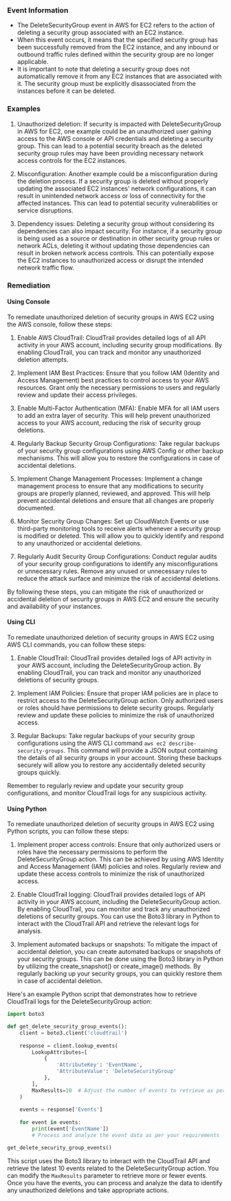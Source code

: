 
### Event Information

- The DeleteSecurityGroup event in AWS for EC2 refers to the action of deleting a security group associated with an EC2 instance.
- When this event occurs, it means that the specified security group has been successfully removed from the EC2 instance, and any inbound or outbound traffic rules defined within the security group are no longer applicable.
- It is important to note that deleting a security group does not automatically remove it from any EC2 instances that are associated with it. The security group must be explicitly disassociated from the instances before it can be deleted.


### Examples

1. Unauthorized deletion: If security is impacted with DeleteSecurityGroup in AWS for EC2, one example could be an unauthorized user gaining access to the AWS console or API credentials and deleting a security group. This can lead to a potential security breach as the deleted security group rules may have been providing necessary network access controls for the EC2 instances.

2. Misconfiguration: Another example could be a misconfiguration during the deletion process. If a security group is deleted without properly updating the associated EC2 instances' network configurations, it can result in unintended network access or loss of connectivity for the affected instances. This can lead to potential security vulnerabilities or service disruptions.

3. Dependency issues: Deleting a security group without considering its dependencies can also impact security. For instance, if a security group is being used as a source or destination in other security group rules or network ACLs, deleting it without updating those dependencies can result in broken network access controls. This can potentially expose the EC2 instances to unauthorized access or disrupt the intended network traffic flow.

### Remediation

#### Using Console

To remediate unauthorized deletion of security groups in AWS EC2 using the AWS console, follow these steps:

1. Enable AWS CloudTrail: CloudTrail provides detailed logs of all API activity in your AWS account, including security group modifications. By enabling CloudTrail, you can track and monitor any unauthorized deletion attempts.

2. Implement IAM Best Practices: Ensure that you follow IAM (Identity and Access Management) best practices to control access to your AWS resources. Grant only the necessary permissions to users and regularly review and update their access privileges.

3. Enable Multi-Factor Authentication (MFA): Enable MFA for all IAM users to add an extra layer of security. This will help prevent unauthorized access to your AWS account, reducing the risk of security group deletions.

4. Regularly Backup Security Group Configurations: Take regular backups of your security group configurations using AWS Config or other backup mechanisms. This will allow you to restore the configurations in case of accidental deletions.

5. Implement Change Management Processes: Implement a change management process to ensure that any modifications to security groups are properly planned, reviewed, and approved. This will help prevent accidental deletions and ensure that all changes are properly documented.

6. Monitor Security Group Changes: Set up CloudWatch Events or use third-party monitoring tools to receive alerts whenever a security group is modified or deleted. This will allow you to quickly identify and respond to any unauthorized or accidental deletions.

7. Regularly Audit Security Group Configurations: Conduct regular audits of your security group configurations to identify any misconfigurations or unnecessary rules. Remove any unused or unnecessary rules to reduce the attack surface and minimize the risk of accidental deletions.

By following these steps, you can mitigate the risk of unauthorized or accidental deletion of security groups in AWS EC2 and ensure the security and availability of your instances.

#### Using CLI

To remediate unauthorized deletion of security groups in AWS EC2 using AWS CLI commands, you can follow these steps:

1. Enable CloudTrail: CloudTrail provides detailed logs of API activity in your AWS account, including the DeleteSecurityGroup action. By enabling CloudTrail, you can track and monitor any unauthorized deletions of security groups. 

2. Implement IAM Policies: Ensure that proper IAM policies are in place to restrict access to the DeleteSecurityGroup action. Only authorized users or roles should have permissions to delete security groups. Regularly review and update these policies to minimize the risk of unauthorized access.

3. Regular Backups: Take regular backups of your security group configurations using the AWS CLI command `aws ec2 describe-security-groups`. This command will provide a JSON output containing the details of all security groups in your account. Storing these backups securely will allow you to restore any accidentally deleted security groups quickly.

Remember to regularly review and update your security group configurations, and monitor CloudTrail logs for any suspicious activity.

#### Using Python

To remediate unauthorized deletion of security groups in AWS EC2 using Python scripts, you can follow these steps:

1. Implement proper access controls: Ensure that only authorized users or roles have the necessary permissions to perform the DeleteSecurityGroup action. This can be achieved by using AWS Identity and Access Management (IAM) policies and roles. Regularly review and update these access controls to minimize the risk of unauthorized access.

2. Enable CloudTrail logging: CloudTrail provides detailed logs of API activity in your AWS account, including the DeleteSecurityGroup action. By enabling CloudTrail, you can monitor and track any unauthorized deletions of security groups. You can use the Boto3 library in Python to interact with the CloudTrail API and retrieve the relevant logs for analysis.

3. Implement automated backups or snapshots: To mitigate the impact of accidental deletion, you can create automated backups or snapshots of your security groups. This can be done using the Boto3 library in Python by utilizing the create_snapshot() or create_image() methods. By regularly backing up your security groups, you can quickly restore them in case of accidental deletion.

Here's an example Python script that demonstrates how to retrieve CloudTrail logs for the DeleteSecurityGroup action:

```python
import boto3

def get_delete_security_group_events():
    client = boto3.client('cloudtrail')
    
    response = client.lookup_events(
        LookupAttributes=[
            {
                'AttributeKey': 'EventName',
                'AttributeValue': 'DeleteSecurityGroup'
            },
        ],
        MaxResults=10  # Adjust the number of events to retrieve as per your requirement
    )
    
    events = response['Events']
    
    for event in events:
        print(event['EventName'])
        # Process and analyze the event data as per your requirements

get_delete_security_group_events()
```

This script uses the Boto3 library to interact with the CloudTrail API and retrieve the latest 10 events related to the DeleteSecurityGroup action. You can modify the `MaxResults` parameter to retrieve more or fewer events. Once you have the events, you can process and analyze the data to identify any unauthorized deletions and take appropriate actions.

